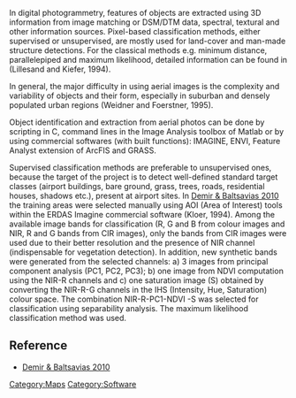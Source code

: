 In digital photogrammetry,{{w|Photogrammetry}} features of objects are extracted using 3D information from image matching or DSM/DTM data, spectral, textural and other information sources. Pixel-based classification methods, either supervised or unsupervised, are mostly used for land-cover and man-made structure detections. For the classical methods e.g. minimum distance, parallelepiped and maximum likelihood, detailed information can be found in (Lillesand and Kiefer, 1994).

In general, the major difficulty in using aerial images is the complexity and variability of objects and their form, especially
in suburban and densely populated urban regions (Weidner and Foerstner, 1995).

Object identification and extraction from aerial photos can be done by scripting in C, command lines in the Image Analysis toolbox of Matlab or by using commercial softwares (with built functions): IMAGINE, ENVI, Feature Analyst extension of ArcFIS and GRASS.

Supervised classification methods are preferable to
unsupervised ones, because the target of the project is to detect well-defined standard target classes (airport buildings, bare
ground, grass, trees, roads, residential houses, shadows etc.),
present at airport sites. In [http://www.isprs.org/proceedings/XXXVIII/part3/b/pdf/131_XXXVIII-part3B.pdf Demir & Baltsavias 2010]
the training areas were selected
manually using AOI (Area of Interest) tools within the ERDAS
Imagine commercial software (Kloer, 1994). Among the
available image bands for classification (R, G and B from
colour images and NIR, R and G bands from CIR images), only
the bands from CIR images were used due to their better
resolution and the presence of NIR channel (indispensable for
vegetation detection). In addition, new synthetic bands were
generated from the selected channels: a) 3 images from
principal component analysis (PC1, PC2, PC3); b) one image
from NDVI computation using the NIR-R channels and c) one
saturation image (S) obtained by converting the NIR-R-G
channels in the IHS (Intensity, Hue, Saturation) colour space.
The combination NIR-R-PC1-NDVI -S was selected for
classification using separability analysis. The maximum
likelihood classification method was used.



== Reference ==

*[http://www.isprs.org/proceedings/XXXVIII/part3/b/pdf/131_XXXVIII-part3B.pdf Demir & Baltsavias 2010]

[[Category:Maps]]
[[Category:Software]]
